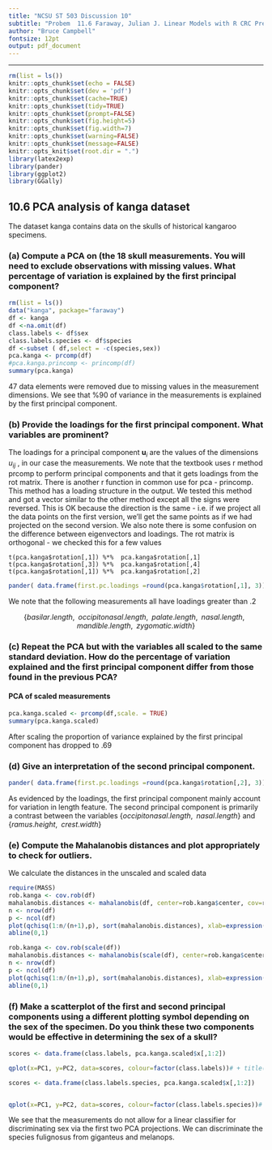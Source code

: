 ```yaml
---
title: "NCSU ST 503 Discussion 10"
subtitle: "Probem  11.6 Faraway, Julian J. Linear Models with R CRC Press."
author: "Bruce Campbell"
fontsize: 12pt
output: pdf_document
---
```


---
```r
rm(list = ls())
knitr::opts_chunk$set(echo = FALSE)
knitr::opts_chunk$set(dev = 'pdf')
knitr::opts_chunk$set(cache=TRUE)
knitr::opts_chunk$set(tidy=TRUE)
knitr::opts_chunk$set(prompt=FALSE)
knitr::opts_chunk$set(fig.height=5)
knitr::opts_chunk$set(fig.width=7)
knitr::opts_chunk$set(warning=FALSE)
knitr::opts_chunk$set(message=FALSE)
knitr::opts_knit$set(root.dir = ".")
library(latex2exp)   
library(pander)
library(ggplot2)
library(GGally)
```

## 10.6 PCA analysis of kanga dataset 
The dataset kanga contains data on the skulls of historical kangaroo specimens. 

### (a) Compute a PCA on (the 18 skull measurements. You will need to exclude observations with missing values. What percentage of variation is explained by the first principal component? 


```r
rm(list = ls())
data("kanga", package="faraway")
df <- kanga 
df <-na.omit(df)
class.labels <- df$sex
class.labels.species <- df$species
df <-subset ( df,select = -c(species,sex))
pca.kanga <- prcomp(df)
#pca.kanga.princomp <- princomp(df)
summary(pca.kanga)
```

47 data elements were removed due to missing values in the measurement dimensions. We see that %90 of variance in the measurements is explained by the first principal component.

### (b) Provide the loadings for the first principal component. What variables are prominent? 

The loadings for a principal component $\mathbf{u}_i$ are the values of the dimensions $u_{i j}$ , in our case the measurements. We note that the textbook uses r method prcomp to perform principal components and that it gets loadings from the rot matrix.  There is another r function in common use for pca - princomp.  This method has a loading structure in the output.  We tested this method and got a vector similar to the other method except all the signs were reversed.  This is OK because the direction is the same - i.e. if we project all the data points on the first version, we'll get the same points as if we had projected on the second version.  We also note there is some confusion on the difference between eigenvectors and loadings. The rot matrix is orthogonal - we checked this for a few values 

```
t(pca.kanga$rotation[,1]) %*%  pca.kanga$rotation[,1]
t(pca.kanga$rotation[,3]) %*%  pca.kanga$rotation[,4]
t(pca.kanga$rotation[,1]) %*%  pca.kanga$rotation[,2]
```

```r
pander( data.frame(first.pc.loadings =round(pca.kanga$rotation[,1], 3)), caption ="First Principal Component")
```

We note that the following measurements all have loadings greater than .2

$$\{ basilar.length,\;\; occipitonasal.length,\;\; palate.length,\;\; nasal.length,\;\; mandible.length,\;\; zygomatic.width \}$$

### (c) Repeat the PCA but with the variables all scaled to the same standard deviation. How do the percentage of variation explained and the first principal component differ from those found in the previous PCA? 

#### PCA of scaled measurements

```r
pca.kanga.scaled <- prcomp(df,scale. = TRUE)
summary(pca.kanga.scaled)
```

After scaling the proportion of variance explained by the first principal component has dropped to .69


### (d) Give an interpretation of the second principal component. 

```r
pander( data.frame(first.pc.loadings =round(pca.kanga$rotation[,2], 3)), caption ="Second Principal Component")
```

As evidenced by the loadings, the first principal component mainly account for variation in length feature.  The second principal component is primarily a contrast between the variables $\{occipitonasal.length, \;\; nasal.length \}$ and $\{ramus.height,\;\; crest.width\}$

### (e) Compute the Mahalanobis distances and plot appropriately to check for outliers. 

We calculate the distances in the unscaled and scaled data

```r
require(MASS)
rob.kanga <- cov.rob(df)
mahalanobis.distances <- mahalanobis(df, center=rob.kanga$center, cov=rob.kanga$cov)
n <- nrow(df)
p <- ncol(df)
plot(qchisq(1:n/(n+1),p), sort(mahalanobis.distances), xlab=expression(paste(chi^2," quantiles")), ylab="Sorted Mahalanobis distances", main = "Unscaled Mahlanobis Distances")
abline(0,1)
```

```r

rob.kanga <- cov.rob(scale(df))
mahalanobis.distances <- mahalanobis(scale(df), center=rob.kanga$center, cov=rob.kanga$cov)
n <- nrow(df)
p <- ncol(df)
plot(qchisq(1:n/(n+1),p), sort(mahalanobis.distances), xlab=expression(paste(chi^2," quantiles")), ylab="Sorted Mahalanobis distances")
abline(0,1)
```


### (f) Make a scatterplot of the first and second principal components using a different plotting symbol depending on the sex of the specimen. Do you think these two components would be effective in determining the sex of a skull?

```r
scores <- data.frame(class.labels, pca.kanga.scaled$x[,1:2])

qplot(x=PC1, y=PC2, data=scores, colour=factor(class.labels))# + title("PCA1 PCA2 ~ Sex") +theme(legend.position="none")

```

```r

scores <- data.frame(class.labels.species, pca.kanga.scaled$x[,1:2])


qplot(x=PC1, y=PC2, data=scores, colour=factor(class.labels.species))# + title("PCA1 PCA2 ~ Sex") +theme(legend.position="none")
```

We see that the measurements do not allow for a linear classifier for discriminating sex via the first two PCA projections. We can discriminate the species fulignosus from giganteus and melanops.



